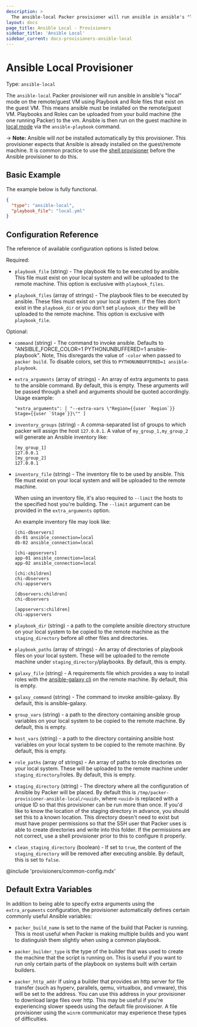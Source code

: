 ```yaml
---
description: >
  The ansible-local Packer provisioner will run ansible in ansible's "local" mode on the remote/guest VM using Playbook and Role files that exist on the guest VM. This means ansible must be installed on the remote/guest VM. Playbooks and Roles can be uploaded from your build machine (the one running Packer) to the vm.
layout: docs
page_title: Ansible Local - Provisioners
sidebar_title: 'Ansible Local'
sidebar_current: docs-provisioners-ansible-local
---
```


# Ansible Local Provisioner

Type: `ansible-local`

The `ansible-local` Packer provisioner will run ansible in ansible's "local"
mode on the remote/guest VM using Playbook and Role files that exist on the
guest VM. This means ansible must be installed on the remote/guest VM.
Playbooks and Roles can be uploaded from your build machine (the one running
Packer) to the vm. Ansible is then run on the guest machine in [local
mode](https://docs.ansible.com/ansible/playbooks_delegation.html#local-playbooks)
via the `ansible-playbook` command.

-> **Note:** Ansible will _not_ be installed automatically by this
provisioner. This provisioner expects that Ansible is already installed on the
guest/remote machine. It is common practice to use the [shell
provisioner](/docs/provisioners/shell.html) before the Ansible provisioner to
do this.

## Basic Example

The example below is fully functional.

```json
{
  "type": "ansible-local",
  "playbook_file": "local.yml"
}
```

## Configuration Reference

The reference of available configuration options is listed below.

Required:

- `playbook_file` (string) - The playbook file to be executed by ansible.
  This file must exist on your local system and will be uploaded to the
  remote machine. This option is exclusive with `playbook_files`.

- `playbook_files` (array of strings) - The playbook files to be executed by
  ansible. These files must exist on your local system. If the files don't
  exist in the `playbook_dir` or you don't set `playbook_dir` they will be
  uploaded to the remote machine. This option is exclusive with
  `playbook_file`.

Optional:

- `command` (string) - The command to invoke ansible. Defaults to
  "ANSIBLE_FORCE_COLOR=1 PYTHONUNBUFFERED=1 ansible-playbook". Note, This
  disregards the value of `-color` when passed to `packer build`. To disable
  colors, set this to `PYTHONUNBUFFERED=1 ansible-playbook`.

- `extra_arguments` (array of strings) - An array of extra arguments to pass
  to the ansible command. By default, this is empty. These arguments _will_
  be passed through a shell and arguments should be quoted accordingly. Usage
  example:

  ```text
  "extra_arguments": [ "--extra-vars \"Region={{user `Region`}} Stage={{user `Stage`}}\"" ]
  ```

- `inventory_groups` (string) - A comma-separated list of groups to which
  packer will assign the host `127.0.0.1`. A value of `my_group_1,my_group_2`
  will generate an Ansible inventory like:

  ```text
  [my_group_1]
  127.0.0.1
  [my_group_2]
  127.0.0.1
  ```

- `inventory_file` (string) - The inventory file to be used by ansible. This
  file must exist on your local system and will be uploaded to the remote
  machine.

  When using an inventory file, it's also required to `--limit` the hosts to the
  specified host you're building. The `--limit` argument can be provided in the
  `extra_arguments` option.

  An example inventory file may look like:

  ```text
  [chi-dbservers]
  db-01 ansible_connection=local
  db-02 ansible_connection=local

  [chi-appservers]
  app-01 ansible_connection=local
  app-02 ansible_connection=local

  [chi:children]
  chi-dbservers
  chi-appservers

  [dbservers:children]
  chi-dbservers

  [appservers:children]
  chi-appservers
  ```

- `playbook_dir` (string) - a path to the complete ansible directory
  structure on your local system to be copied to the remote machine as the
  `staging_directory` before all other files and directories.

- `playbook_paths` (array of strings) - An array of directories of playbook
  files on your local system. These will be uploaded to the remote machine
  under `staging_directory`/playbooks. By default, this is empty.

- `galaxy_file` (string) - A requirements file which provides a way to
  install roles with the [ansible-galaxy
  cli](http://docs.ansible.com/ansible/galaxy.html#the-ansible-galaxy-command-line-tool)
  on the remote machine. By default, this is empty.

- `galaxy_command` (string) - The command to invoke ansible-galaxy. By
  default, this is ansible-galaxy.

- `group_vars` (string) - a path to the directory containing ansible group
  variables on your local system to be copied to the remote machine. By
  default, this is empty.

- `host_vars` (string) - a path to the directory containing ansible host
  variables on your local system to be copied to the remote machine. By
  default, this is empty.

- `role_paths` (array of strings) - An array of paths to role directories on
  your local system. These will be uploaded to the remote machine under
  `staging_directory`/roles. By default, this is empty.

- `staging_directory` (string) - The directory where all the configuration of
  Ansible by Packer will be placed. By default this is
  `/tmp/packer-provisioner-ansible-local/<uuid>`, where `<uuid>` is replaced
  with a unique ID so that this provisioner can be run more than once. If
  you'd like to know the location of the staging directory in advance, you
  should set this to a known location. This directory doesn't need to exist
  but must have proper permissions so that the SSH user that Packer uses is
  able to create directories and write into this folder. If the permissions
  are not correct, use a shell provisioner prior to this to configure it
  properly.

- `clean_staging_directory` (boolean) - If set to `true`, the content of the
  `staging_directory` will be removed after executing ansible. By default,
  this is set to `false`.

@include 'provisioners/common-config.mdx'

## Default Extra Variables

In addition to being able to specify extra arguments using the
`extra_arguments` configuration, the provisioner automatically defines certain
commonly useful Ansible variables:

- `packer_build_name` is set to the name of the build that Packer is running.
  This is most useful when Packer is making multiple builds and you want to
  distinguish them slightly when using a common playbook.

- `packer_builder_type` is the type of the builder that was used to create
  the machine that the script is running on. This is useful if you want to
  run only certain parts of the playbook on systems built with certain
  builders.

- `packer_http_addr` If using a builder that provides an http server for file
  transfer (such as hyperv, parallels, qemu, virtualbox, and vmware), this
  will be set to the address. You can use this address in your provisioner to
  download large files over http. This may be useful if you're experiencing
  slower speeds using the default file provisioner. A file provisioner using
  the `winrm` communicator may experience these types of difficulties.
